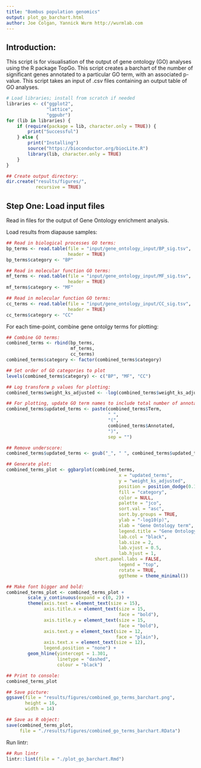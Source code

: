 ```yaml
---
title: "Bombus population genomics"
output: plot_go_barchart.html
author: Joe Colgan, Yannick Wurm http://wurmlab.com
---
```


## Introduction:  

This script is for visualisation of the output of gene ontology (GO) analyses using the R package TopGo.
This script creates a barchart of the number of significant genes annotated to a particular GO term, with an associated p-value. This script takes an input of .csv files containing an output table of GO analyses.

```r
# Load libraries; install from scratch if needed
libraries <- c("ggplot2",
               "lattice",
               "ggpubr")
for (lib in libraries) {
    if (require(package = lib, character.only = TRUE)) {
        print("Successful")
    } else {
        print("Installing")
        source("https://bioconductor.org/biocLite.R")
        library(lib, character.only = TRUE)
    }
}

## Create output directory:
dir.create("results/figures/",
           recursive = TRUE)
```

## Step One: Load input files
Read in files for the output of Gene Ontology enrichment analysis.

Load results from diapause samples:

```r
## Read in biological processes GO terms:
bp_terms <- read.table(file = "input/gene_ontology_input/BP_sig.tsv",
                       header = TRUE)
bp_terms$category <- "BP"

## Read in molecular function GO terms:
mf_terms <- read.table(file = "input/gene_ontology_input/MF_sig.tsv",
                       header = TRUE)
mf_terms$category <- "MF"

## Read in molecular function GO terms:
cc_terms <- read.table(file = "input/gene_ontology_input/CC_sig.tsv",
                       header = TRUE)
cc_terms$category <- "CC"
```

For each time-point, combine gene ontolgy terms for plotting:

```r
## Combine GO terms:
combined_terms <- rbind(bp_terms,
                        mf_terms,
                        cc_terms)
combined_terms$category <- factor(combined_terms$category)

## Set order of GO categories to plot
levels(combined_terms$category) <- c("BP", "MF", "CC")

## Log transform p values for plotting:
combined_terms$weight_ks_adjusted <- -log(combined_terms$weight_ks_adjusted)

## For plotting, update GO term names to include total number of annotated terms:
combined_terms$updated_terms <- paste(combined_terms$Term,
                                      " ",
                                      "(",
                                      combined_terms$Annotated,
                                      ")",
                                      sep = "")

## Remove underscore:
combined_terms$updated_terms <- gsub("_", " ", combined_terms$updated_terms)

## Generate plot:
combined_terms_plot <- ggbarplot(combined_terms,
                                          x = "updated_terms",
                                          y = "weight_ks_adjusted",
                                          position = position_dodge(0.1),
                                          fill = "category",
                                          color = NULL,
                                          palette = "jco",
                                          sort.val = "asc",
                                          sort.by.groups = TRUE,
                                          ylab = "-log10(p)",
                                          xlab = "Gene Ontology term",
                                          legend.title = "Gene Ontology",
                                          lab.col = "black",
                                          lab.size = 2,
                                          lab.vjust = 0.5,
                                          lab.hjust = 1,
                                 short.panel.labs = FALSE,
                                          legend = "top",
                                          rotate = TRUE,
                                          ggtheme = theme_minimal())

## Make font bigger and bold:
combined_terms_plot <- combined_terms_plot +
        scale_y_continuous(expand = c(0, 2)) +
        theme(axis.text = element_text(size = 15),
              axis.title.x = element_text(size = 15,
                                          face = "bold"),
              axis.title.y = element_text(size = 15,
                                          face = "bold"),
              axis.text.y = element_text(size = 12,
                                         face = "plain"),
              axis.text.x = element_text(size = 12),
              legend.position = "none") +
        geom_hline(yintercept = 1.301,
                   linetype = "dashed",
                   colour = "black")

## Print to console:
combined_terms_plot

## Save picture:
ggsave(file = "results/figures/combined_go_terms_barchart.png",
       height = 16,
       width = 14)

## Save as R object:
save(combined_terms_plot,
     file = "./results/figures/combined_go_terms_barchart.RData")
```

Run lintr:

```r
## Run lintr
lintr::lint(file = "./plot_go_barchart.Rmd")
```
